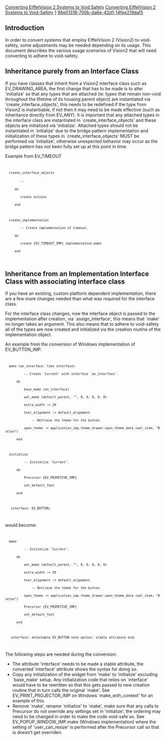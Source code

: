 [[Property:title|Converting EiffelVision 2 Systems to Void Safety]]
[[Property:link_title|Converting EiffelVision 2 Systems to Void-Safety]]
[[Property:weight|1]]
[[Property:uuid|96e01318-700b-da6e-42d1-14fee219daf5]]
==Introduction==

In order to convert systems that employ EiffelVision 2 (Vision2) to void-safety, some adjustments may be needed depending on its usage.  This document describes the various usage scenarios of Vision2 that will need converting to adhere to void-safety.

==Inheritance purely from an Interface Class==

If you have classes that inherit from a Vision2 interface class such as EV_DRAWING_AREA, the first change that has to be made is to alter 'initialize' so that any types that are attached (ie: types that remain non-void throughout the lifetime of its housing parent object) are instantiated via 'create_interface_objects', this needs to be redefined if the type from Vision2 is instantiable, if not then it may need to be made effective (such as inheritance directly from EV_ANY).  It is important that any attached types in the interface class are instantiated in `create_interface_objects' and these objects are initialized via 'initialize'.  Attached types should not be instantiated in `initialize' due to the bridge pattern implementation and initialization of these types in `create_interface_objects' MUST be performed via 'initialize', otherwise unexpected behavior may occur as the bridge pattern has not been fully set up at this point in time.

Example from EV_TIMEOUT
<code>
   create_interface_objects
         -- <Precursor>
      do
         create actions
      end
   
   create_implementation
         -- Create implementation of timeout.
      do
         create {EV_TIMEOUT_IMP} implementation.make
      end
</code>

==Inheritance from an Implementation Interface Class with associating interface class==

If you have an existing, custom platform dependent implementation, there are a few more changes needed than what was required for the interface class.

For the interface class changes, now the interface object is passed to the implementation after creation, via `assign_interface', this means that `make' no longer takes an argument.  This also means that to adhere to void-safety all of the types are now created and initialized via the creation routine of the implementation object.


An example from the conversion of Windows implementation of EV_BUTTON_IMP.

<code>
   make (an_interface: like interface) 
           -- Create `Current' with interface `an_interface'. 
       do 
           base_make (an_interface) 
           wel_make (default_parent, "", 0, 0, 0, 0, 0) 
           extra_width := 20 
           text_alignment := default_alignment 
               -- Retrieve the theme for the button. 
           open_theme := application_imp.theme_drawer.open_theme_data (wel_item, "Button") 
       end 

   initialize 
           -- Initialize `Current'. 
       do 
           Precursor {EV_PRIMITIVE_IMP} 
           set_default_font 
       end

    interface: EV_BUTTON;
</code>

would become: 

<code>
   make 
           -- Initialize `Current'. 
       do 
           wel_make (default_parent, "", 0, 0, 0, 0, 0) 
           extra_width := 20 
           text_alignment := default_alignment 
               -- Retrieve the theme for the button. 
           open_theme := application_imp.theme_drawer.open_theme_data (wel_item, "Button") 
           Precursor {EV_PRIMITIVE_IMP} 
           set_default_font 
       end

    interface: detachable EV_BUTTON note option: stable attribute end;
</code>

The following steps are needed during the conversion:

* The attribute 'interface' needs to be made a stable attribute, the converted 'interface' attribute shows the syntax for doing so.
* Copy any initialization of the widget from 'make' to 'initialize' excluding `base_make' setup.  Any initialization code that relies on `interface' would have to be rewritten so that this gets passed to new creation routine that in turn calls the original `make'.  See EV_PRINT_PROJECTOR_IMP on Windows `make_with_context' for an example of this.
* Remove `make', rename `initialize' to `make', make sure that any calls to Precursor do not override any settings set in 'initialize', the ordering may need to be changed in order to make the code void-safe so.  See EV_POPUP_WINDOW_IMP.make (Windows implementation) where the setting of 'user_can_resize' is performed after the Precursor call so that is doesn't get overriden.


